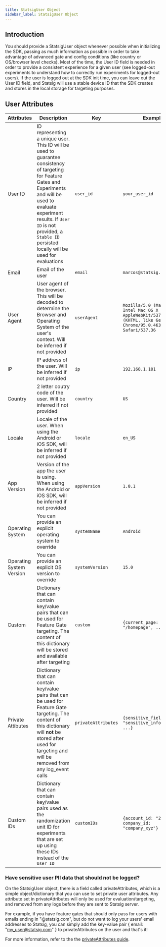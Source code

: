 ```yaml
---
title: StatsigUser Object
sidebar_label: StatsigUser Object
---
```


## Introduction

You should provide a StatsigUser object whenever possible when initializing the SDK, passing as much information as possible in order to take advantage of advanced gate and config conditions (like country or OS/browser level checks). Most of the time, the User ID field is needed in order to provide a consistent experience for a given user (see logged-out experiments to understand how to correctly run experiments for logged-out users). If the user is logged out at the SDK init time, you can leave out the User ID field, and Statsig will use a stable device ID that the SDK creates and stores in the local storage for targeting purposes.

## User Attributes

| Attributes | Description | Key | Example |
| ---------- | ----------- | --- | ------- |
| User ID | ID representing a unique user. This ID will be used to guarantee consistency of targeting for Feature Gates and Experiments and will be used to evaluate experiment results. If `User ID` is not provided, a `Stable ID` persisted locally will be used for evaluations | `user_id` | `your_user_id` |
| Email | Email of the user | `email` | `marcos@statsig.com` |
| User Agent | User agent of the browser. This will be decoded to determine the Browser and Operating System of the user's context. Will be inferred if not provided | `userAgent` | `Mozilla/5.0 (Macintosh; Intel Mac OS X 10_15_7) AppleWebKit/537.36 (KHTML, like Gecko) Chrome/95.0.4638.40 Safari/537.36` |
| IP | IP address of the user. Will be inferred if not provided  | `ip` | `192.168.1.101` |
| Country | 2 letter coutry code of the user. Will be inferred if not provided | `country` | `US` |
| Locale | Locale of the user. When using the Android or iOS SDK, will be inferred if not provided | `locale` | `en_US` |
| App Version | Version of the app the user is using. When using the Android or iOS SDK, will be inferred if not provided | `appVersion` | `1.0.1` |
| Operating System | You can provide an explicit operating system to override | `systemName` | `Android` |
| Operating System Version | You can provide an explicit OS version to override | `systemVersion` | `15.0` |
| Custom | Dictionary that can contain key/value pairs that can be used for Feature Gate targeting. The content of this dictionary will be stored and available after targeting | `custom` | `{current_page: "/homepage", ...}` |
| Private Attibutes | Dictionary that can contain key/value pairs that can be used for Feature Gate targeting. The content of this dictionary will **not** be stored after used for targeting and will be removed from any log_event calls | `privateAttributes` | `{sensitive_field: "sensitive_information", ...}` |
| Custom IDs | Dictionary that can contain key/value pairs used as the randomization unit ID for experiments that are set up using these IDs instead of the `User ID` | `customIDs` | `{account_id: "23456555", company_id: "company_xyz"}` |

### Have sensitive user PII data that should not be logged?

On the StatsigUser object, there is a field called privateAttributes, which is a simple object/dictionary that you can use to set private user attributes. Any attribute set in privateAttributes will only be used for evaluation/targeting, and removed from any logs before they are sent to Statsig server.

For example, if you have feature gates that should only pass for users with emails ending in "@statsig.com", but do not want to log your users' email addresses to Statsig, you can simply add the key-value pair { email: "my_user@statsig.com" } to privateAttributes on the user and that's it!

For more information, refer to the the [privateAttributes guide](/guides/private-attributes).
